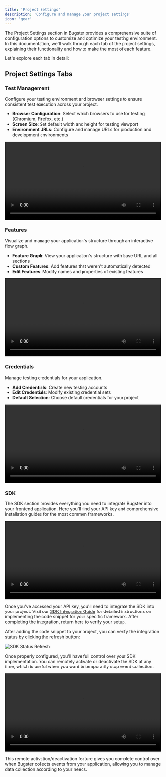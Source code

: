 ```yaml
---
title: 'Project Settings'
description: 'Configure and manage your project settings'
icon: 'gear'
---
```


The Project Settings section in Bugster provides a comprehensive suite of configuration options to customize and optimize your testing environment. In this documentation, we'll walk through each tab of the project settings, explaining their functionality and how to make the most of each feature.

Let's explore each tab in detail:

## Project Settings Tabs

### Test Management
Configure your testing environment and browser settings to ensure consistent test execution across your project.

- **Browser Configuration**: Select which browsers to use for testing (Chromium, Firefox, etc.)
- **Screen Size**: Set default width and height for testing viewport
- **Environment URLs**: Configure and manage URLs for production and development environments

<video width="100%" controls>
  <source src="/media/test-management.mp4" type="video/mp4" />
  Your browser does not support the video tag.
</video>

### Features
Visualize and manage your application's structure through an interactive flow graph.

- **Feature Graph**: View your application's structure with base URL and all sections
- **Custom Features**: Add features that weren't automatically detected
- **Edit Features**: Modify names and properties of existing features

<video width="100%" controls>
  <source src="/media/features-graph.mp4" type="video/mp4" />
  Your browser does not support the video tag.
</video>

### Credentials
Manage testing credentials for your application.

- **Add Credentials**: Create new testing accounts
- **Edit Credentials**: Modify existing credential sets
- **Default Selection**: Choose default credentials for your project

<video width="100%" controls>
  <source src="/media/credentials.mp4" type="video/mp4" />
  Your browser does not support the video tag.
</video>

### SDK
The SDK section provides everything you need to integrate Bugster into your frontend application. Here you'll find your API key and comprehensive installation guides for the most common frameworks.

<video width="100%" controls>
  <source src="/media/sdk-1.mp4" type="video/mp4" />
  Your browser does not support the video tag.
</video>

Once you've accessed your API key, you'll need to integrate the SDK into your project. Visit our [SDK Integration Guide](/sdk) for detailed instructions on implementing the code snippet for your specific framework. After completing the integration, return here to verify your setup.

After adding the code snippet to your project, you can verify the integration status by clicking the refresh button:

![SDK Status Refresh](/media/sdk-load.gif)

Once properly configured, you'll have full control over your SDK implementation. You can remotely activate or deactivate the SDK at any time, which is useful when you want to temporarily stop event collection:

<video width="100%" controls>
  <source src="/media/sdk-2.mp4" type="video/mp4" />
  Your browser does not support the video tag.
</video>

This remote activation/deactivation feature gives you complete control over when Bugster collects events from your application, allowing you to manage data collection according to your needs.
